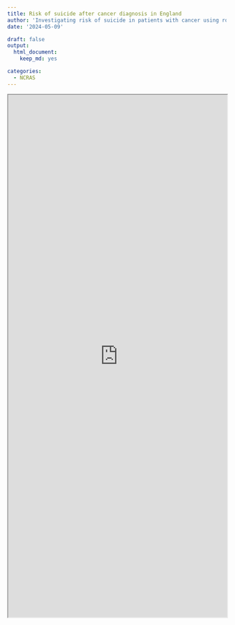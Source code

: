```yaml
---
title: Risk of suicide after cancer diagnosis in England
author: 'Investigating risk of suicide in patients with cancer using routine data'
date: '2024-05-09'

draft: false
output:
  html_document:
    keep_md: yes  

categories:
  - NCRAS
---
```


<iframe width="100%" height="1200" name="iframe" src="https://yangjustinc.github.io/2024-ncras/"></iframe>
